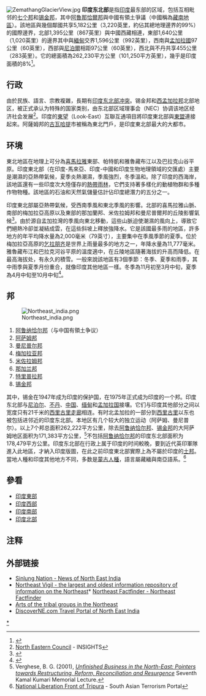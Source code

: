 {{infobox
| bodyclass = 地理
| above = <span class="fn org">印度東北</span><br>Northeast India
| image =
| caption = <small>印度東北</small>
| label1 = [[印度人口|人口]]
| data1  = 38,857,769
| label2 = [[印度地理|面積]]
| data2 = {{convert|262230|sqkm|sqmi}}
| label3 = [[時區|時區]]
| data3  = [[印度標準時間|印度標準時間]] ([[UTC+5:30|UTC+5:30]])
| label4 = [[印度诸邦与联邦属地|政區]]
| data4 = [[阿魯那恰爾邦|阿魯那恰爾邦]]、[[阿薩姆邦|阿薩姆邦]]、[[曼尼普爾邦|曼尼普爾邦]]、[[梅加拉亞邦|梅加拉亞邦]]、[[米佐拉姆邦|米佐拉姆邦]]、[[那加蘭邦|那加蘭邦]]、[[特里普拉邦|特里普拉邦]]及[[錫金邦|錫金邦]]
| label5 = 主要城市 <span style="font-weight:normal">(2008)</span>
| data5 = [[古瓦哈提|古瓦哈提]]、[[阿加尔塔拉|阿加尔塔拉]]、[[伊塔那噶|伊塔那噶]]、[[因帕爾|因帕爾]]
| label6 = [[印度官方语言列表|主要語言]]
| data6 = [[印度英语|英语]]、[[阿薩姆語|阿薩姆語]]、[[孟加拉語|孟加拉語]]、[[博多语|博多语]]、[[曼尼普尔语|曼尼普尔语]]
}}
[[File:ZemathangGlacierView.jpg|thumb]]
'''印度东北部'''是指[[印度|印度]]最东部的区域，包括互相毗邻的[[七姐妹邦|七个邦]]和[[锡金邦|锡金邦]]，其中[[阿魯那恰爾邦|阿魯那恰爾邦]]與中國有領土爭議（中國稱為[[藏南地區|藏南地區]]）。該地區與幾個鄰國共享5,182公里（3,220英里，約佔其總地理邊界的99%）的國際邊界，北部1,395公里（867英里）與中國西藏相連，東部1,640公里（1,020英里）的邊界其中與[[緬甸|緬甸]]交界1,596公里（992英里），西南與[[孟加拉國|孟加拉國]]97公里（60英里），西部與[[尼泊爾|尼泊爾]]相距97公里（60英里），西北與不丹共享455公里（283英里）。它的總面積為262,230平方公里（101,250平方英里），幾乎是印度面積的8%<ref name="Borders of Northeast India">{{Cite web |url=http://fincomindia.nic.in/writereaddata/html_en_files/oldcommission_html/fincom13/discussion/report14.pdf |title=Problems of border areas in Northeast India |access-date=2021-07-28 |archive-date=2022-01-23 |archive-url=https://web.archive.org/web/20220123012040/https://fincomindia.nic.in/writereaddata/html_en_files/oldcommission_html/fincom13/discussion/report14.pdf |dead-url=no }}</ref>。

== 行政 ==
由於民族、語言、宗教複雜，長期有[[印度东北部冲突|印度东北部冲突]]。锡金邦和[[西孟加拉邦|西孟加拉邦]]北部地区，被正式承认为特殊的国家类别，由东北部区域理事会（NEC）协调该地区经济社会发展<ref>[https://www.insightsonindia.com/2019/06/26/north-eastern-council/  North Eastern Council] {{Wayback|url=https://www.insightsonindia.com/2019/06/26/north-eastern-council/ |date=20211217141158 }} - INSIGHTS</ref>。印度的[[印度东望政策|東望]]（Look-East）互聯互通項目將印度東北部與[[東盟|東盟]]連接起來。阿薩姆邦的[[古瓦哈提|古瓦哈提]]市被稱為東北門戶，是印度東北部最大的大都市。

== 环境 ==
東北地區在地理上可分為[[喜馬拉雅|喜馬拉雅]]東部、帕特凱和雅魯藏布江以及巴拉克山谷平原。印度東北部（在印度-馬來亞、印度-中國和印度生物地理領域的交匯處）主要是潮濕的亞熱帶氣候，夏季炎熱潮濕，季風強烈，冬季溫和。除了印度的西海岸，該地區還有一些印度次大陸僅存的[[熱帶雨林|熱帶雨林]]，它們支持著多樣化的動植物群和多種作物物種。該地區的石油和天然氣儲量估計佔印度總潛力的五分之一。

印度東北部屬亞熱帶氣候，受西南季風和東北季風的影響。北部的喜馬拉雅山脈、南部的梅加拉亞高原以及東部的那加蘭邦、米佐拉姆邦和曼尼普爾邦的丘陵影響氣候<ref name=Peel>{{cite journal |author1= Peel, M. C. |author2= Finlayson B. L. |author3= McMahon, T. A. |year= 2007 |title= Updated world map of the Köppen−Geiger climate classification |journal= Hydrol. Earth Syst. Sci. |volume= 11 |issue= 5 |pages= 1633–1644 |doi= 10.5194/hess-11-1633-2007 |url= http://www.hydrol-earth-syst-sci.net/11/1633/2007/hess-11-1633-2007.pdf |issn= 1027-5606 |access-date= 22 February 2013 |archive-url= https://web.archive.org/web/20120203170339/http://www.hydrol-earth-syst-sci.net/11/1633/2007/hess-11-1633-2007.pdf |archive-date= 3 February 2012 |url-status= live |bibcode= 2007HESS...11.1633P |doi-access= free }}</ref>。由於源自孟加拉灣的季風向東北移動，這些山脈迫使潮濕的風向上，導致它們絕熱冷卻並凝結成雲，在這些斜坡上釋放強降水。它是該國最多雨的地區，許多地方的年平均降水量為2,000毫米（79英寸），主要集中在季風季節的夏季。位於梅加拉亞高原的[[乞拉朋齐|乞拉朋齐]]是世界上雨量最多的地方之一，年降水量為11,777毫米。雅魯藏布江和巴拉克河谷平原的溫度適中，在丘陵地區隨著海拔的升高而降低。在最高海拔处，有永久的積雪。一般來說該地區有3個季節：冬季、夏季和雨季，其中雨季與夏季月份重合，就像印度其他地區一樣。冬季為11月初至3月中旬，夏季為4月中旬至10月中旬<ref name=nwskoppen>{{cite web |archive-url=https://web.archive.org/web/20181224025419/https://www.weather.gov/jetstream/climate_max |archive-date=24 December 2018 |url=https://www.weather.gov/jetstream/climate_max |title=JetStream Max: Addition Köppen-Geiger Climate Subdivisions |publisher=National Weather Service |access-date=24 December 2018}}</ref>。

== 邦 ==
[[Image:Northeast_india.png|thumb]]
# [[阿鲁纳恰尔邦|阿鲁纳恰尔邦]]（与中国有領土争议）
# [[阿萨姆邦|阿萨姆邦]]
# [[曼尼普尔邦|曼尼普尔邦]]
# [[梅加拉亚邦|梅加拉亚邦]]
# [[米佐拉姆邦|米佐拉姆邦]]
# [[那加兰邦|那加兰邦]]
# [[特里普拉邦|特里普拉邦]]
# [[锡金邦|锡金邦]]

其中，锡金在1947年成为印度的保护国，在1975年正式成为印度的一个邦。印度东北部与[[尼泊尔|尼泊尔]]、[[不丹|不丹]]、[[中華人民共和國|中国]]、[[缅甸|缅甸]]和[[孟加拉国|孟加拉国]]接壤。它们与印度其他部分之间以宽度只有21千米的[[西里古里走廊|西里古里走廊]]相连。有时北孟加拉的一部分到[[西里古里|西里古里]]以东也被包括进邻近的印度东北部。本地区有几个较大的独立运动（阿萨姆、曼尼普尔）。以上7个邦总面积262,222平方公里，除去[[阿鲁纳恰尔邦|阿鲁纳恰尔邦]]、[[锡金邦|锡金邦]]的大阿萨姆地区面积为171,383平方公里，<ref>Verghese, B. G. (2001), ''[http://www.freeindiamedia.com/economy/19_june_economy.htm Unfinished Business in the North-East: Pointers towards Restructuring, Reform, Reconciliation and Resurgence] {{Wayback|url=http://www.freeindiamedia.com/economy/19_june_economy.htm |date=20060525001240 }}'' Seventh Kamal Kumari Memorial Lecture.</ref>不包括[[阿鲁纳恰尔邦|阿鲁纳恰尔邦]]的印度东北部面积为178,479平方公里。印度东北部在行政上属于印度的时间較晚，要到近代英印軍隊進入此地區，才納入印度版圖，在此之前印度東北部實際上為不屬於印度的[[土邦|土邦]]。當地人種和印度其他地方不同，多数是[[蒙古人種|蒙古人種]]，語言屬藏緬與南亞語系。<ref>[http://www.satp.org/satporgtp/countries/india/states/tripura/terrorist_outfits/NLFT.HTM  National Liberation Front of Tripura] {{Wayback|url=http://www.satp.org/satporgtp/countries/india/states/tripura/terrorist_outfits/NLFT.HTM |date=20150401215735 }} - South Asian Terrorism Portal</ref>

== 參看 ==
* [[印度東部|印度東部]]
* [[印度西部|印度西部]]
* [[印度南部|印度南部]]
* [[印度北部|印度北部]]

== 注释 ==
{{Reflist|25em}}

== 外部链接 ==
{{Commons category|North East India}}
{{Wikivoyage|en:North-Eastern India|印度东北部{{en icon}}}}
* [http://www.sinlung.com/ Sinlung Nation - News of North East India]{{Wayback|url=http://www.sinlung.com/ |date=20050629012210 }}
* [https://web.archive.org/web/20070504033809/http://www.northeastvigil.in/ Northeast Vigil - the largest and oldest information repository of information on the Northeast]* [http://facts.northeastvigil.in/ Northeast Factfinder - Northeast Factfinder]{{Wayback|url=http://www.northeastvigil.in/ |date=20070504033809 }}
* [https://web.archive.org/web/20090213231403/http://www.ignca.nic.in/asp/showbig.asp?projid=cft2 Arts of the tribal groups in the Northeast]
* [https://web.archive.org/web/20070404031343/http://www.discoverne.com/ DiscoverNE.com Travel Portal of North East India]

[[Category:印度东北部|*]]